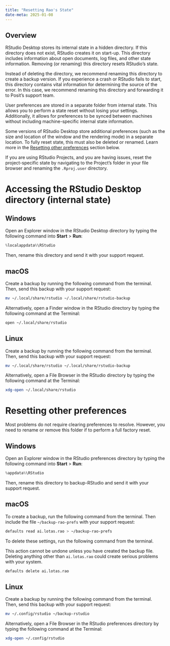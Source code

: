 ```yaml
---
title: "Resetting Rao's State"
date-meta: 2025-01-08
---
```


## Overview

RStudio Desktop stores its internal state in a hidden directory. If this directory does not exist, RStudio creates it on start-up. This directory includes information about open documents, log files, and other state information. Removing (or renaming) this directory resets RStudio's state. 

Instead of deleting the directory, we recommend renaming this directory to create a backup version. If you experience a crash or RStudio fails to start, this directory contains vital information for determining the source of the error. In this case, we recommend renaming this directory and forwarding it to Posit's support team.

User preferences are stored in a separate folder from internal state. This allows you to perform a state reset without losing your settings. Additionally, it allows for preferences to be synced between machines without including machine-specific internal state information.

Some versions of RStudio Desktop store additional preferences (such as the size and location of the window and the rendering mode) in a separate location. To fully reset state, this must also be deleted or renamed. Learn more in the [Resetting other preferences] section below.

If you are using RStudio Projects, and you are having issues, reset the project-specific state by navigating to the Project's folder in your file browser and renaming the `.Rproj.user` directory.

# Accessing the RStudio Desktop directory (internal state)

## Windows

Open an Explorer window in the RStudio Desktop directory by typing the following command into **Start** > **Run**:

```powershell
%localappdata%\RStudio
```

Then, rename this directory and send it with your support request.

## macOS

Create a backup by running the following command from the terminal. Then, send this backup with your support request:

```zsh
mv ~/.local/share/rstudio ~/.local/share/rstudio-backup
```

Alternatively, open a Finder window in the RStudio directory by typing the following command at the Terminal:

```zsh
open ~/.local/share/rstudio
```

## Linux

Create a backup by running the following command from the terminal. Then, send this backup with your support request:

```bash
mv ~/.local/share/rstudio ~/.local/share/rstudio-backup
```

Alternatively, open a File Browser in the RStudio directory by typing the following command at the Terminal:

```bash
xdg-open ~/.local/share/rstudio
```

# Resetting other preferences

Most problems do not require clearing preferences to resolve. However, you need to rename or remove this folder if to perform a full factory reset. 

## Windows

Open an Explorer window in the RStudio preferences directory by typing the following command into **Start** > **Run**:

```powershell
%appdata%\RStudio
```

Then, rename this directory to backup-RStudio and send it with your support request.

## macOS

To create a backup, run the following command from the terminal. Then include the file `~/backup-rao-prefs` with your support request:

```zsh
defaults read ai.lotas.rao > ~/backup-rao-prefs
```

To delete these settings, run the following command from the terminal. 

:::{.callout-warning}
This action cannot be undone unless you have created the backup file. Deleting anything other than `ai.lotas.rao` could create serious problems with your system.
:::

```zsh
defaults delete ai.lotas.rao
```

## Linux

Create a backup by running the following command from the terminal. Then, send this backup with your support request:

```bash
mv ~/.config/rstudio ~/backup-rstudio
```

Alternatively, open a File Browser in the RStudio preferences directory by typing the following command at the Terminal:

```bash
xdg-open ~/.config/rstudio
```

